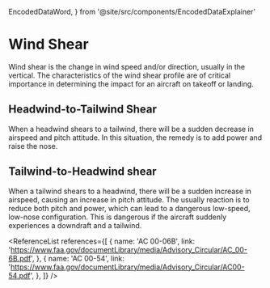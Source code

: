   EncodedDataWord,
} from '@site/src/components/EncodedDataExplainer'

# Wind Shear

Wind shear is the change in wind speed and/or direction, usually in the
vertical. The characteristics of the wind shear profile are of critical
importance in determining the impact for an aircraft on takeoff or landing.

## Headwind-to-Tailwind Shear

When a headwind shears to a tailwind, there will be a sudden decrease in
airspeed and pitch attitude. In this situation, the remedy is to add power and
raise the nose.

## Tailwind-to-Headwind shear

When a tailwind shears to a headwind, there will be a sudden increase in
airspeed, causing an increase in pitch attitude. The usually reaction is to
reduce both pitch and power, which can lead to a dangerous low-speed, low-nose
configuration. This is dangerous if the aircraft suddenly experiences a
downdraft and a tailwind.

<ReferenceList
  references={[
    {
      name: 'AC 00-06B',
      link: 'https://www.faa.gov/documentLibrary/media/Advisory_Circular/AC_00-6B.pdf',
    },
    {
      name: 'AC 00-54',
      link: 'https://www.faa.gov/documentLibrary/media/Advisory_Circular/AC00-54.pdf',
    },
  ]}
/>
